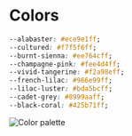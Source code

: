 
<Meta title="Design system/Colors" />

# Colors

```css
--alabaster: #ece9e1ff;
--cultured: #f7f5f6ff;
--burnt-sienna: #ee764cff;
--champagne-pink: #fee4d4ff;
--vivid-tangerine: #f2a98eff;
--french-lilac: #966e99ff;
--lilac-luster: #bda5bcff;
--cadet-grey: #8999aaff;
--black-coral: #425b71ff;
```

<img src={ColorPalette} alt="Color palette" />